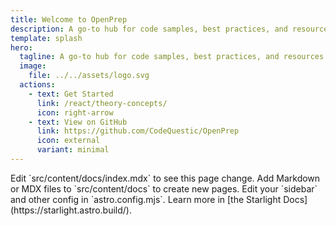 ```yaml
---
title: Welcome to OpenPrep
description: A go-to hub for code samples, best practices, and resources across multiple programming languages.
template: splash
hero:
  tagline: A go-to hub for code samples, best practices, and resources across multiple programming languages.
  image:
    file: ../../assets/logo.svg
  actions:
    - text: Get Started
      link: /react/theory-concepts/
      icon: right-arrow
    - text: View on GitHub
      link: https://github.com/CodeQuestic/OpenPrep
      icon: external
      variant: minimal
---
```



<CardGrid stagger>
  <Card title="Update content" icon="pencil">
    Edit `src/content/docs/index.mdx` to see this page change.
  </Card>
  <Card title="Add new content" icon="add-document">
    Add Markdown or MDX files to `src/content/docs` to create new pages.
  </Card>
  <Card title="Configure your site" icon="setting">
    Edit your `sidebar` and other config in `astro.config.mjs`.
  </Card>
  <Card title="Read the docs" icon="open-book">
    Learn more in [the Starlight Docs](https://starlight.astro.build/).
  </Card>
</CardGrid>
